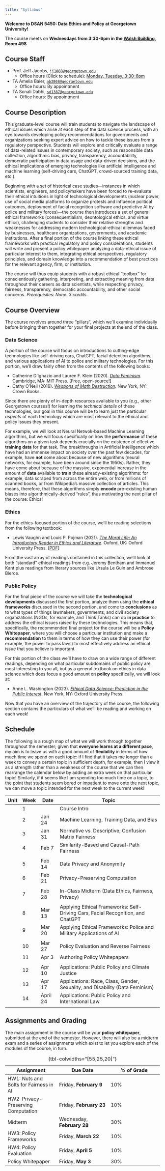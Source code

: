 ```yaml
---
title: "Syllabus"
---
```


**Welcome to DSAN 5450: Data Ethics and Policy at Georgetown University!**

The course meets on **Wednesdays from 3:30-6pm in the <a href='https://maps.app.goo.gl/fVVfDFpp4MEuukXa9' target='_blank'>Walsh Building<i class='bi bi-box-arrow-up-right ps-1'></i></a>, Room 498**

## Course Staff

* Prof. Jeff Jacobs, <a href='mailto:jj1088@georgetown.edu' target='_blank'>`jj1088@georgetown.edu`</a>
  * Office hours (Click to schedule): <a href='https://calendar.app.google/WiA9Jqit5d9mXsJf9' target='_blank'>Monday, Tuesday, 3:30-6pm</a>
* TA Amelia Baier, <a href='mailto:ab3868@georgetown.edu' target='_blank'>`ab3868@georgetown.edu`</a>
  * Office hours: By appointment
* TA Sonali Dabhi, <a href='mailto:sd1387@georgetown.edu' target='_blank'>`sd1387@georgetown.edu`</a>
  * Office hours: By appointment

## Course Description

This graduate-level course will train students to navigate the landscape of ethical issues which arise at each step of the data science process, with an eye towards developing policy recommendations for governments and organizations seeking expert advice on how to tackle these issues from a regulatory perspective. Students will explore and critically evaluate a range of data-related issues in contemporary society, such as responsible data collection, algorithmic bias, privacy, transparency, accountability, democratic participation in data usage and data-driven decisions, and the ethical implications of emerging technologies like artificial intelligence and machine learning (self-driving cars, ChatGPT, crowd-sourced training data, etc.).

Beginning with a set of historical case studies—instances in which scientists, engineers, and policymakers have been forced to re-evaluate their ethical intuitions in light of technological developments (nuclear power, use of social media platforms to organize protests and influence political outcomes, deployment of facial recognition software and predictive AI by police and military forces)—the course then introduces a set of general ethical frameworks (consequentialism, deontological ethics, and virtue ethics), challenging students to consider their relative strengths and weaknesses for addressing modern technological-ethical dilemmas faced by businesses, healthcare organizations, governments, and academic institutions. After a final portion of the course linking these ethical frameworks with practical regulatory and policy considerations, students will write and present a policy whitepaper analyzing a data-ethical issue of particular interest to them, integrating ethical perspectives, regulatory principles, and domain knowledge into a recommendation of best practices for the relevant agency, firm, or institution.

The course will thus equip students with a robust ethical "toolbox" for conscientiously gathering, interpreting, and extracting meaning from data throughout their careers as data scientists, while respecting privacy, fairness, transparency, democratic accountability, and other social concerns. *Prerequisites: None. 3 credits*.

## Course Overview

The course revolves around three "pillars", which we'll examine individually before bringing them together for your final projects at the end of the class.

### Data Science

A portion of the course will focus on introductions to cutting-edge technologies like self-driving cars, ChatGPT, facial detection algorithms, and various applications of AI to police and military technologies. For this portion, we'll draw fairly often from the contents of the following books:

* Catherine D'Ignazio and Lauren F. Klein (2020). <i><a href='https://data-feminism.mitpress.mit.edu/' target='_blank'>Data Feminism</a></i>. Cambridge, MA: MIT Press. [Free, open-source!]
* Cathy O'Neil (2016). <i><a href='https://en.wikipedia.org/wiki/Weapons_of_Math_Destruction' target='_blank'>Weapons of Math Destruction</a></i>. New York, NY: Crown Books.

Since there are plenty of in-depth resources available to you (e.g., other Georgetown courses!) for learning the *technical details* of these technologies, our goal in this course will be to learn just the particular *aspects* of each technology which are most relevant to the ethical and policy issues they present.

For example, we will look at Neural Netwok-based Machine Learning algorithms, but we will focus specifically on how the **performance** of these algorithms on a given task depends crucially on the existence of effective **training data** for that task. The breakthroughs in Artificial Intelligence which have had an immense impact on society over the past few decades, for example, have **not** come about because of new algorithms (neural networks, for example, have been around since the 1950s). Rather, they have come about because of the massive, exponential increase in the amount of **data** available to **train** these already-existing algorithms: for example, data scraped from across the entire web, or from millions of scanned books, or from Wikipedia's massive collection of articles. This means, therefore, that these algorithms simply **encode** pre-existing human biases into algorithmically-derived "rules", thus motivating the next pillar of the course: Ethics!

### Ethics

For the ethics-focused portion of the course, we'll be reading selections from the following textbook:

* Lewis Vaughn and Louis P. Pojman (2021). <i><a href='https://global.oup.com/ushe/product/the-moral-life-9780197610060?cc=us&lang=en&' target='_blank'>The Moral Life: An Introductory Reader in Ethics and Literature</a></i>. Oxford, UK: Oxford University Press. [<a href='https://www.dropbox.com/scl/fi/edx5t4xedli9pcfxm3330/Louis-P.-Pojman-The-Moral-Life_-An-Introductory-Reader-in-Ethics-and-Literature.pdf?rlkey=6pwuvdfed6m8mzp3d0l5rsajv&dl=1' target='_blank'>PDF</a>]

From the vast array of readings contained in this collection, we'll look at both "standard" ethical readings from e.g. Jeremy Bentham and Immanuel Kant plus readings from literary sources like Ursula Le Guin and Ambrose Bierce.

### Public Policy

For the final piece of the course we will take the **technological developments** discussed the first portion, analyze them using the **ethical frameworks** discussed in the second portion, and come to **conclusions** as to what types of things lawmakers, governments, and civil society organizations (NGOs, for example, and Think Tanks) can do **in practice** to address the ethical issues raised by these technologies. This means that, specifically, the recommended final project for the course will be a **Policy Whitepaper**, where you will choose a particular institution and make a **recommendation** to them in terms of how they can use their power (for example, the power to pass laws) to most effectively address an ethical issue that you believe is important.

For this portion of the class we'll have to draw on a wide range of different readings, depending on what particular subdomains of public policy are most interesting to you all, but as a general textbook on ethics in data science which does focus a good amount on **policy** specifically, we will look at:

* Anne L. Washington (2023). <i><a href=' https://annewashington.com/book-ethical-data-science-prediction-in-the-public-interest/' target='_blank'>Ethical Data Science: Prediction in the Public Interest</a></i>. New York, NY: Oxford University Press.

Now that you have an overview of the trajectory of the course, the following section contains the particulars of what we'll be reading and working on each week!

## Schedule

The following is a rough map of what we will work through together throughout the semester; given that **everyone learns at a different pace**, my aim is to leave us with a good amount of **flexibility** in terms of how much time we spend on each topic: if I find that it takes me longer than a week to convey a certain topic in sufficient depth, for example, then I view it as a strength rather than a weakness of the course that we can then rearrange the calendar below by adding an extra week on that particular topic! Similarly, if it seems like I am spending too much time on a topic, to the point that students seem bored or impatient to move onto the next topic, we can move a topic intended for the next week to the current week!

```{=html}
<table class='sticky-table'>
<thead>
<tr class='sticky-head'>
    <th>Unit</th>
    <th>Week</th>
    <th>Date</th>
    <th>Topic</th>
</tr>
</thead>
<tbody>
<tr>
    <td><span data-qmd="**Unit 1**: Ethical Frameworks and Fairness in AI"></span></td>
    <td>1</td>
    <td><span data-qmd="Jan 17"></span></td>
    <td>Course Intro</td>
</tr>
<tr>
    <td></td>
    <td>2</td>
    <td>Jan 24</td>
    <td>Machine Learning, Training Data, and Bias</td>
</tr>
<tr>
    <td></td>
    <td>3</td>
    <td>Jan 31</td>
    <td>Normative vs. Descriptive, Confusion Matrix Fairness</td>
</tr>
<tr>
    <td></td>
    <td>4</td>
    <td>Feb 7</td>
    <td>Similarity-Based and Causal-Path Fairness</td>
</tr>
<tr>
    <td></td>
    <td></td>
    <td><span data-qmd="*Feb 9 (Friday), 11:59pm EST*"></span></td>
    <td><span data-qmd="*[Deliverable] HW1: Nuts and Bolts for Fairness in AI*"></span></td>
</tr>
<tr class='new-unit'>
    <td><span data-qmd="**Unit 2**: Privacy"></span></td>
    <td>5</td>
    <td>Feb 14</td>
    <td>Data Privacy and Anonymity</td>
</tr>
<tr>
    <td></td>
    <td>6</td>
    <td>Feb 21</td>
    <td>Privacy-Preserving Computation</td>
</tr>
<tr>
    <td></td>
    <td></td>
    <td><span data-qmd="*Feb 23 (Friday)*"></span></td>
    <td><span data-qmd="*[Deliverable] HW2: Privacy-Preserving Computation*"></span></td>
</tr>
<tr>
    <td></td>
    <td>7</td>
    <td>Feb 28</td>
    <td>In-Class Midterm (Data Ethics, Fairness, Privacy)</td>
</tr>
<tr>
    <td></td>
    <td></td>
    <td><span data-qmd="*Mar 6*"></span></td>
    <td><span data-qmd="*No Class (Spring Break)*"></span></td>
</tr>
<tr class='new-unit'>
    <td><span data-qmd="**Unit 3:** Policy Frameworks"></span></td>
    <td>8</td>
    <td>Mar 13</td>
    <td>Applying Ethical Frameworks: Self-Driving Cars, Facial Recognition, and ChatGPT</td>
</tr>
<tr>
    <td></td>
    <td>9</td>
    <td>Mar 20</td>
    <td>Applying Ethical Frameworks: Police and Military Applications of AI</td>
</tr>
<tr>
    <td></td>
    <td></td>
    <td><span data-qmd="*Mar 22 (Friday)*"></span></td>
    <td><span data-qmd="*[Deliverable] HW3: Policy Frameworks*"></span></td>
</tr>
<tr class='new-unit'>
    <td><span data-qmd="**Unit 4**: Policy Evaluation"></span></td>
    <td>10</td>
    <td>Mar 27</td>
    <td>Policy Evaluation and Reverse Fairness</td>
</tr>
<tr>
    <td></td>
    <td>11</td>
    <td>Apr 3</td>
    <td>Authoring Policy Whitepapers</td>
</tr>
<tr>
    <td></td>
    <td></td>
    <td><span data-qmd="*Apr 5 (Friday)*"></span></td>
    <td><span data-qmd="*[Deliverable] HW4: Policy Evaluation*"></span></td>
</tr>
<tr>
    <td></td>
    <td>12</td>
    <td>Apr 10</td>
    <td>Applications: Public Policy and Climate Justice</td>
</tr>
<tr>
    <td></td>
    <td>13</td>
    <td>Apr 17</td>
    <td>Applications: Race, Class, Gender, Sexuality, and Disability (Data Feminism)</td>
</tr>
<tr>
    <td></td>
    <td>14</td>
    <td>April 24</td>
    <td>Applications: Public Policy and International Law</td>
</tr>
<tr>
    <td></td>
    <td></td>
    <td><span data-qmd="*May 3 (Friday)*"></span></td>
    <td><span data-qmd="*[Deliverable] Policy Whitepaper*"></span></td>
</tr>
</tbody>
</table>
```

## Assignments and Grading

The main assignment in the course will be your **policy whitepaper**, submitted at the end of the semester. However, there will also be a midterm exam and a series of assignments which exist to let you explore each of the modules of the course, in turn.

| Assignment | Due Date | % of Grade |
| - | - | - |
| HW1: Nuts and Bolts for Fairness in AI | Friday, **February 9** | 10% |
| HW2: Privacy-Preserving Computation | Friday, **February 23** | 10% |
| Midterm | Wednesday, **February 28** | 30% |
| HW3: Policy Frameworks | Friday, **March 22** | 10% |
| HW4: Policy Evaluation | Friday, **April 5** | 10% |
| Policy Whitepaper | Friday, **May 3** | 30% |

: {tbl-colwidths="[55,25,20]"}